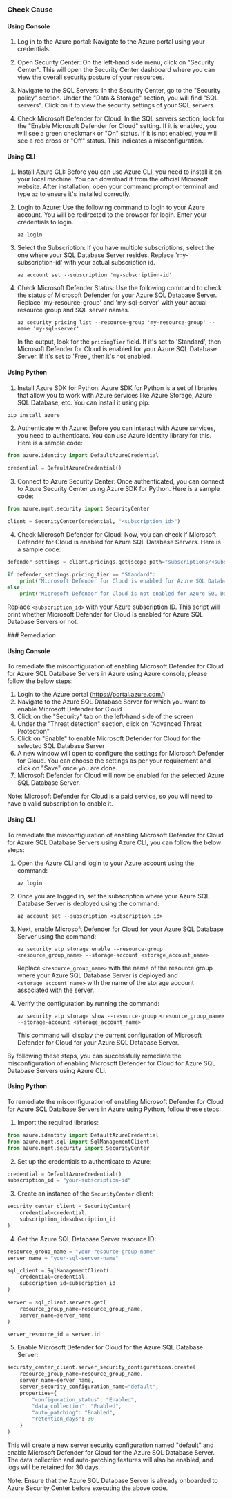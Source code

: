 

<Tabs><Tab title='Cause'>
### Check Cause

#### Using Console

1. Log in to the Azure portal: Navigate to the Azure portal using your credentials. 

2. Open Security Center: On the left-hand side menu, click on "Security Center". This will open the Security Center dashboard where you can view the overall security posture of your resources.

3. Navigate to the SQL Servers: In the Security Center, go to the "Security policy" section. Under the "Data & Storage" section, you will find "SQL servers". Click on it to view the security settings of your SQL servers.

4. Check Microsoft Defender for Cloud: In the SQL servers section, look for the "Enable Microsoft Defender for Cloud" setting. If it is enabled, you will see a green checkmark or "On" status. If it is not enabled, you will see a red cross or "Off" status. This indicates a misconfiguration.

#### Using CLI

1. Install Azure CLI: Before you can use Azure CLI, you need to install it on your local machine. You can download it from the official Microsoft website. After installation, open your command prompt or terminal and type `az` to ensure it's installed correctly.

2. Login to Azure: Use the following command to login to your Azure account. You will be redirected to the browser for login. Enter your credentials to login.
   ```
   az login
   ```

3. Select the Subscription: If you have multiple subscriptions, select the one where your SQL Database Server resides. Replace 'my-subscription-id' with your actual subscription id.
   ```
   az account set --subscription 'my-subscription-id'
   ```

4. Check Microsoft Defender Status: Use the following command to check the status of Microsoft Defender for your Azure SQL Database Server. Replace 'my-resource-group' and 'my-sql-server' with your actual resource group and SQL server names.
   ```
   az security pricing list --resource-group 'my-resource-group' --name 'my-sql-server'
   ```
   In the output, look for the `pricingTier` field. If it's set to 'Standard', then Microsoft Defender for Cloud is enabled for your Azure SQL Database Server. If it's set to 'Free', then it's not enabled.

#### Using Python

1. Install Azure SDK for Python: Azure SDK for Python is a set of libraries that allow you to work with Azure services like Azure Storage, Azure SQL Database, etc. You can install it using pip:

```python
pip install azure
```

2. Authenticate with Azure: Before you can interact with Azure services, you need to authenticate. You can use Azure Identity library for this. Here is a sample code:

```python
from azure.identity import DefaultAzureCredential

credential = DefaultAzureCredential()
```

3. Connect to Azure Security Center: Once authenticated, you can connect to Azure Security Center using Azure SDK for Python. Here is a sample code:

```python
from azure.mgmt.security import SecurityCenter

client = SecurityCenter(credential, "<subscription_id>")
```

4. Check Microsoft Defender for Cloud: Now, you can check if Microsoft Defender for Cloud is enabled for Azure SQL Database Servers. Here is a sample code:

```python
defender_settings = client.pricings.get(scope_path="subscriptions/<subscription_id>/providers/Microsoft.Sql/servers")

if defender_settings.pricing_tier == "Standard":
    print("Microsoft Defender for Cloud is enabled for Azure SQL Database Servers.")
else:
    print("Microsoft Defender for Cloud is not enabled for Azure SQL Database Servers.")
```

Replace `<subscription_id>` with your Azure subscription ID. This script will print whether Microsoft Defender for Cloud is enabled for Azure SQL Database Servers or not.

</Tab>

<Tab title='Remediation'>
### Remediation

#### Using Console

To remediate the misconfiguration of enabling Microsoft Defender for Cloud for Azure SQL Database Servers in Azure using Azure console, please follow the below steps:

1. Login to the Azure portal (https://portal.azure.com/)
2. Navigate to the Azure SQL Database Server for which you want to enable Microsoft Defender for Cloud
3. Click on the "Security" tab on the left-hand side of the screen
4. Under the "Threat detection" section, click on "Advanced Threat Protection"
5. Click on "Enable" to enable Microsoft Defender for Cloud for the selected SQL Database Server
6. A new window will open to configure the settings for Microsoft Defender for Cloud. You can choose the settings as per your requirement and click on "Save" once you are done.
7. Microsoft Defender for Cloud will now be enabled for the selected Azure SQL Database Server.

Note: Microsoft Defender for Cloud is a paid service, so you will need to have a valid subscription to enable it.

#### Using CLI

To remediate the misconfiguration of enabling Microsoft Defender for Cloud for Azure SQL Database Servers using Azure CLI, you can follow the below steps:

1. Open the Azure CLI and login to your Azure account using the command:
   ```
   az login
   ```

2. Once you are logged in, set the subscription where your Azure SQL Database Server is deployed using the command:
   ```
   az account set --subscription <subscription_id>
   ```

3. Next, enable Microsoft Defender for Cloud for your Azure SQL Database Server using the command:
   ```
   az security atp storage enable --resource-group <resource_group_name> --storage-account <storage_account_name>
   ```
   Replace `<resource_group_name>` with the name of the resource group where your Azure SQL Database Server is deployed and `<storage_account_name>` with the name of the storage account associated with the server.

4. Verify the configuration by running the command:
   ```
   az security atp storage show --resource-group <resource_group_name> --storage-account <storage_account_name>
   ```
   This command will display the current configuration of Microsoft Defender for Cloud for your Azure SQL Database Server.

By following these steps, you can successfully remediate the misconfiguration of enabling Microsoft Defender for Cloud for Azure SQL Database Servers using Azure CLI.

#### Using Python

To remediate the misconfiguration of enabling Microsoft Defender for Cloud for Azure SQL Database Servers in Azure using Python, follow these steps:

1. Import the required libraries:

```python
from azure.identity import DefaultAzureCredential
from azure.mgmt.sql import SqlManagementClient
from azure.mgmt.security import SecurityCenter
```

2. Set up the credentials to authenticate to Azure:

```python
credential = DefaultAzureCredential()
subscription_id = "your-subscription-id"
```

3. Create an instance of the `SecurityCenter` client:

```python
security_center_client = SecurityCenter(
    credential=credential,
    subscription_id=subscription_id
)
```

4. Get the Azure SQL Database Server resource ID:

```python
resource_group_name = "your-resource-group-name"
server_name = "your-sql-server-name"

sql_client = SqlManagementClient(
    credential=credential,
    subscription_id=subscription_id
)

server = sql_client.servers.get(
    resource_group_name=resource_group_name,
    server_name=server_name
)

server_resource_id = server.id
```

5. Enable Microsoft Defender for Cloud for the Azure SQL Database Server:

```python
security_center_client.server_security_configurations.create(
    resource_group_name=resource_group_name,
    server_name=server_name,
    server_security_configuration_name="default",
    properties={
        "configuration_status": "Enabled",
        "data_collection": "Enabled",
        "auto_patching": "Enabled",
        "retention_days": 30
    }
)
```

This will create a new server security configuration named "default" and enable Microsoft Defender for Cloud for the Azure SQL Database Server. The data collection and auto-patching features will also be enabled, and logs will be retained for 30 days.

Note: Ensure that the Azure SQL Database Server is already onboarded to Azure Security Center before executing the above code.


</Tab>
</Tabs>